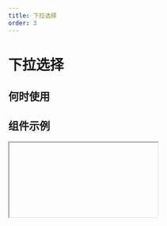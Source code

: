 ```yaml
---
title: 下拉选择
order: 3
---
```


# 下拉选择

## 何时使用

## 组件示例

<Iframe url="https://www.aliwork.com/developer/select-field-v2?isRenderNav=false" />

## 组件属性

| 属性名 | 属性 code | 类型 | 数据示例 | 动态属性 | 备注 |
| :--- | :--- | :--- | :--- | :--- | :--- |
| 标题 | label | String | "下拉单选" | 是 |  |
| 值 | fieldData | Object | 单选：{value: "1"}；多选：{value: ["1"]} | 是 |  |
| 标题位置 | labelAlign | String | "top" | 否 | 可选值："left", "top", "inset" |
| 标题宽度 | labelColSpan | Number | 4 | 否 |  |
| 标题偏移 | labelColOffset | Number  | 0 | 否 |  |
| 内容宽度 | wrapperColSpan | Number  | 0 | 否 |  |
| 内容偏移 | wrapperColOffset | Number  | 0 | 否 |  |
| 标题对齐 | labelTextAlign | String | "right" | 否 | 可选值："left", "right" |
| 提示文字 | placeholder | String | "请选择" | 是 |  |
| 描述信息 | tips | String | "这是一段描述信息" | 否 |  |
| 尺寸 | size | String | "small" | 否 | 可选值："small", "medium", "large" |
| 状态 | behavior | String | {fieldBehavior: "NORMAL"} | 是 | fieldBehavior 可选值："NORMAL", "DISABLED", "READONLY", "HIDDEN" |
| 校验 | validation | Array | [{type:"required"}] | 是 | 可选值：{type:"required"}, {type: "customValidate", message: "请选择今日之前的日期", param: "function validateRule(value) { return value <= new Date().getTime(); }"} |
| 模式 | mode | String | "single" | 否 | 可选值：单选"single"、多选"multiple"、标签"tag" |
| 下拉箭头 | hasArrow | Boolean | true | 否 |  |
| 边框 | hasBorder | Boolean | true | 否 |  |
| 清除按钮 | hasClear | Boolean | true | 否 |  |单选模式时才有
| 全选功能 | hasSelectAll | Boolean | true | 否 |  |多选模式时才有效
| 下拉菜单是否与选择器对齐 | autoWidth | Boolean | true | 否 |  |
| 展开后是否能搜索 | showSearch | Boolean | true | 否 |  | tag 模式下固定为 true
| 选项 | dataSource | Array  | [{ text: { zh_CN: '选项一', en_US: 'Option 1', type: 'i18n', }, value: '1', }]  | 是 | 设置选项 |
| 弹层内容为空的文案 | noFoundContent | Boolean | true | 否 |  |
| 本地过滤 | filterLocal | Boolean | true | 否 |  | 在数据源为远程的时候需要关闭此项
| 开启本地自定义过滤方法 | isFilter | Boolean | true | 否 |  | 开启本地过滤时才有
| 本地过滤方法 | filter | Function | function filter(value, data){ return true;} | 否 |  | 返回一个 Boolean 值确定是否保留
| 选项 | dataSource | object  | 单选 { "options": [ { "text": { "zh_CN": "选项一", "en_US": "Option 1", "type": "i18n", }], "value": "1", }, 多选：{ "multiOptions":[], "value":[]} | 是 |  |
| 值发生改变事件 | onChange | Function | function(value, actionType, item){ console.log(value); } | 否 | 选项的显示值可通过 `item.label` 来获取 |
| 弹层显示或隐藏时触发的回调 | onVisibleChange | Function | function onVisibleChange(visible) { console.log('onVisibleChange', visible); } | 否 |  |
| tag 删除回调 | onRemove | Function | function onRemove(item) { console.log('onRemove', item.value); } | 否 |  |
| 当搜索框值变化时回调 | onSearch | Function | function onSearch(value) { console.log('onSearch', value); } | 否 |  |

<AttrTable dataSource={[
{
  attr: '标题', 
  code: 'label', 
  type: 'String', 
  demo: '"下拉单选"', 
  dafault:'', 
  desc: ''
}, 
{
  attr: '值', 
  code: 'fieldData', 
  type: 'Object', 
  demo: '单选：{value: "1"}；多选：{value: ["1"]}', 
  dafault:'', 
  desc: ''
}, 
{
  attr: '标题位置', 
  code: 'labelAlign', 
  type: 'String', 
  demo: '"top"', 
  dafault:'', 
  desc: '可选值："left", "top", "inset"'
}, 
{
  attr: '标题宽度', 
  code: 'labelColSpan', 
  type: 'Number', 
  demo: '4', 
  dafault:'', 
  desc: ''
}, 
{
  attr: '标题偏移', 
  code: 'labelColOffset', 
  type: 'Number', 
  demo: '0', 
  dafault:'', 
  desc: ''
}, 
{
  attr: '内容宽度', 
  code: 'wrapperColSpan', 
  type: 'Number', 
  demo: '0', 
  dafault:'', 
  desc: ''
}, 
{
  attr: '内容偏移', 
  code: 'wrapperColOffset', 
  type: 'Number', 
  demo: '0', 
  dafault:'', 
  desc: ''
}, {
  attr: '标题对齐', 
  code: 'labelTextAlign', 
  type: 'String', 
  demo: '"right"', 
  dafault:'', 
  desc: '可选值："left", "right"'
}, {
  attr: '提示文字', 
  code: 'placeholder', 
  type: 'String', 
  demo: '"请选择"', 
  dafault:'', 
  desc: ''
}, 
{
  attr: '描述信息', 
  code: 'tips', 
  type: 'String', 
  demo: '这是一段描述信息', 
  dafault:'', 
  desc: ''
}, 
{
  attr: '尺寸', 
  code: 'size', 
  type: 'String', 
  demo: '"small"', 
  dafault:'', 
  desc: '可选值："small", "medium", "large"'
}, 
{
  attr: '状态', 
  code: 'behavior', 
  type: 'String', 
  demo: '{fieldBehavior: "NORMAL"}', 
  dafault:'', 
  desc: 'fieldBehavior 可选值："NORMAL", "DISABLED", "READONLY", "HIDDEN"'
}, 
{
  attr: '校验', 
  code: 'validation', 
  type: 'Array', 
  demo: '[{type:"required"}] ', 
  dafault:'', 
  desc: '可选值：{type:"required"}, {type: "customValidate", message: "请选择今日之前的日期", param: "function validateRule(value) { return value <= new Date().getTime(); }"} '
}, {
  attr: '模式', 
  code: 'mode', 
  type: 'String', 
  demo: '"single"', 
  dafault:'', 
  desc: '可选值：单选"single"、多选"multiple"、标签"tag"'
}, {
  attr: '下拉箭头', 
  code: 'hasArrow', 
  type: 'Boolean', 
  demo: 'true', 
  dafault:'', 
  desc: ''
}, {
  attr: '边框', 
  code: 'hasBorder', 
  type: 'Boolean', 
  demo: 'true', 
  dafault:'', 
  desc: ''
}, 
{
  attr: '清除按钮', 
  code: 'hasClear', 
  type: 'Boolean', 
  demo: 'true', 
  dafault:'', 
  desc: '单选模式时才有'
}, 
{
  attr: '全选功能', 
  code: 'hasSelectAll', 
  type: 'Boolean', 
  demo: 'true ', 
  dafault:'', 
  desc: '多选模式时才有效'
}, 
{
  attr: '下拉菜单是否与选择器对齐', 
  code: 'autoWidth', 
  type: 'Boolean', 
  demo: 'true', 
  dafault:'', 
  desc: ''
}, {
  attr: '展开后是否能搜索', 
  code: 'showSearch', 
  type: 'Boolean', 
  demo: ' true ', 
  dafault:'', 
  desc: 'tag 模式下固定为 true'
}, {
  attr: '选项', 
  code: 'dataSource', 
  type: 'Array', 
  demo: "  [{ text: { zh_CN: '选项一', en_US: 'Option 1', type: 'i18n', }, value: '1', }] ", 
  dafault:'', 
  desc: '设置选项'
}, {
  attr: '弹层内容为空的文案', 
  code: 'noFoundContent', 
  type: 'Boolean', 
  demo: ' true ', 
  dafault:'', 
  desc: ''
}, {
  attr: '本地过滤', 
  code: 'filterLocal', 
  type: 'Boolean', 
  demo: ' true ', 
  dafault:'', 
  desc: '在数据源为远程的时候需要关闭此项'
}, {
  attr: '开启本地自定义过滤方法', 
  code: 'isFilter', 
  type: 'Function', 
  demo: ' function filter(value, data){ return true;} ', 
  dafault:'', 
  desc: '开启本地过滤时才有'
}, {
  attr: '本地过滤方法', 
  code: 'filterLocal', 
  type: 'Function', 
  demo: ' function filter(value, data){ return true;} ', 
  dafault:'', 
  desc: '返回一个 Boolean 值确定是否保留'
}, {
  attr: '选项', 
  code: 'dataSource', 
  type: 'object', 
  demo: '单选 { "options": [ { "text": { "zh_CN": "选项一", "en_US": "Option 1", "type": "i18n", }], "value": "1", }, 多选：{ "multiOptions":[], "value":[]}', 
  dafault:'', 
  desc: ''
}, 
{
  attr: '值发生改变事件', 
  code: 'onChange', 
  type: 'Function', 
  demo: 'function(value, actionType, item){ console.log(value); } ', 
  dafault:'', 
  desc: '选项的显示值可通过 `item.label` 来获取'
}, 
{
  attr: '弹层显示或隐藏时触发的回调', 
  code: 'onVisibleChange', 
  type: 'Function', 
  demo: ' function onVisibleChange(visible) { console.log("onVisibleChange", visible); }', 
  dafault:'', 
  desc: '返回一个 Boolean 值确定是否保留'
}, 
{
  attr: 'tag 删除回调', 
  code: 'onRemove', 
  type: 'Function', 
  demo: ' function onRemove(item) { console.log("onRemove", item.value); } ', 
  dafault:'', 
  desc: ''
}, 
{
  attr: '当搜索框值变化时回调', 
  code: 'onSearch', 
  type: 'Function', 
  demo: ' function onSearch(value) { console.log("onSearch", value); }  ', 
  dafault:'', 
  desc: ''
}, 
]}
/>
